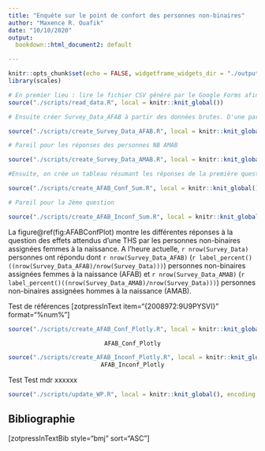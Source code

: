 ```yaml
---
title: "Enquête sur le point de confort des personnes non-binaires"
author: "Maxence R. Ouafik"
date: "10/10/2020"
output: 
  bookdown::html_document2: default

---
```


```r
knitr::opts_chunk$set(echo = FALSE, widgetframe_widgets_dir = "./output")
library(scales)
```




```r

# En premier lieu : lire le fichier CSV généré par le Google Forms afin d'obtenir Survey_Data
source("./scripts/read_data.R", local = knitr::knit_global())

# Ensuite créer Survey_Data_AFAB à partir des données brutes. D'une part, les données sont transformées pour que chaque variable soit individualisées avec un 0 si la personne n'a pas coché la réponse et un 1, si la personne l'a cochée. 

source("./scripts/create_Survey_Data_AFAB.R", local = knitr::knit_global(), encoding = "UTF-8")

# Pareil pour les réponses des personnes NB AMAB

source("./scripts/create_Survey_Data_AMAB.R", local = knitr::knit_global(), encoding = "UTF-8")

#Ensuite, on crée un tableau résumant les réponses de la première question destinée aux personnes AFAB (nombre de personnes ayant répondu et pourcentage) Ce tableau nous servira à créer les graphiques. 

source("./scripts/create_AFAB_Conf_Sum.R", local = knitr::knit_global(), encoding = "UTF-8")

# Pareil pour la 2ème question

source("./scripts/create_AFAB_Inconf_Sum.R", local = knitr::knit_global(), encoding = "UTF-8")


```

La figure\@ref(fig:AFABConfPlot) montre les différentes réponses à la question des effets attendus d'une THS par les personnes non-binaires assignées femmes à la naissance. A l'heure actuelle, `r nrow(Survey_Data)` personnes ont répondu dont `r nrow(Survey_Data_AFAB)` (`r label_percent()((nrow(Survey_Data_AFAB)/nrow(Survey_Data)))`) personnes non-binaires assignées femmes à la naissance (AFAB) et `r nrow(Survey_Data_AMAB)` (`r label_percent()((nrow(Survey_Data_AMAB)/nrow(Survey_Data)))`) personnes non-binaires assignées hommes à la naissance (AMAB). 


Test de références [zotpressInText item="{2008972:9U9PYSVI}" format="%num%"]



<center>
```r

source("./scripts/create_AFAB_Conf_Plotly.R", local = knitr::knit_global(), encoding = "UTF-8")

AFAB_Conf_Plotly

```
</center>





<center>
```r

source("./scripts/create_AFAB_Inconf_Plotly.R", local = knitr::knit_global(), encoding = "UTF-8")
AFAB_Inconf_Plotly

```
</center>

Test 
Test mdr xxxxxx


```r

source("./scripts/update_WP.R", local = knitr::knit_global(), encoding = "UTF-8")
```

## Bibliographie

[zotpressInTextBib style="bmj" sort="ASC"]
